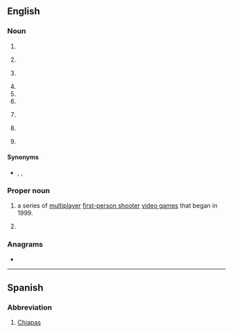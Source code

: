 {{also|Appendix:Variations of "cs"}}
==English==

===Noun===
{{en-noun|?}}

# {{initialism of|computer science|lang=en}}
# {{lb|en|anatomy}} {{initialism of|coronary sinus|lang=en}}
# {{lb|en|vulgar|slang}} {{initialism of|cocksucker|lang=en}}
# {{initialism of|customer service|lang=en}}
# {{initialism of|lang=en|controlled substance}}
# {{initialism of|lang=en|child support}}
# {{lb|en|baseball}} {{initialism of|lang=en|caught stealing}} {{i|especially as a statistic}}
# {{lb|en|telecommunications}} {{initialism of|lang=en|[[w:Circuit switching|circuit-switched]]}}
# {{lb|en|UK|police}} {{initialism of|lang=en|{{w|chief superintendent}}}}

====Synonyms====
* {{sense|chief superintendent}} {{l|en|Ch Supt}}, {{l|en|Ch. Supt.}}, {{l|en|CSP}}

===Proper noun===
{{en-proper noun}}

# {{lb|en|computer games}} {{initialism of|{{w|Counter-Strike}}|lang=en|dot=:}} a series of [[multiplayer]] [[first-person shooter]] [[video game]]s that began in 1999.
# {{lb|en|linguistics}} {{initialism of|lang=en|Church Slavonic}}

===Anagrams===
* {{anagrams|en|a=cs|S.C.|SC|Sc|Sc.|sc|sc.}}

----

==Spanish==

===Abbreviation===
{{rfc-header|Abbreviation}}
{{head|es|abbreviation}}

# [[Chiapas]] {{gloss|Mexican state}}